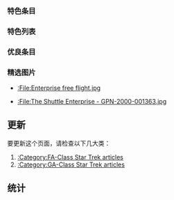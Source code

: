 <!--{{User:JL-Bot/Project content
|template = WikiProject Star Trek
|content-featured-articles
|content-featured-lists
|content-a-class-articles = A-Class Star Trek articles
|content-good-articles
|content-featured-topics
|content-good-topics
|content-featured-pictures
|columns = 2
|heading = 3
|icons
|pictures-list
}}
 Start of content generated by JL-Bot -->
===特色条目===
{{columns-list|2|
*{{Icon|FA}} [[星际旅行II：可汗怒吼|星际旅行II：可汗怒吼]]

}}
===特色列表===
{{columns-list|2|
}}
===优良条目===
{{columns-list|2|
}}
===精选图片===
{{col-begin}}
{{col-break|width=50%}}
*{{icon|FP}} [[:File:Enterprise_free_flight.jpg|:File:Enterprise free flight.jpg]]
*{{icon|FP}} [[:File:The_Shuttle_Enterprise_-_GPN-2000-001363.jpg|:File:The Shuttle Enterprise - GPN-2000-001363.jpg]]
{{col-end}}
<!-- End of content generated by JL-Bot -->
<noinclude>
== 更新 ==
要更新这个页面，请检查以下几大类：
#[[:Category:FA-Class_Star_Trek_articles|:Category:FA-Class Star Trek articles]]
#[[:Category:GA-Class_Star_Trek_articles|:Category:GA-Class Star Trek articles]]
== 统计 ==
{{Wikipedia:WikiProject Star Trek/Statistics}}[[Category:Star_Trek_portal|{{SUBPAGENAME}}]]</noinclude>